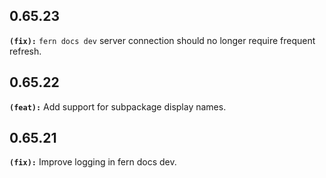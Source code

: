 ## 0.65.23
**`(fix):`** `fern docs dev` server connection should no longer require frequent refresh.


## 0.65.22
**`(feat):`** Add support for subpackage display names.


## 0.65.21
**`(fix):`** Improve logging in fern docs dev.


